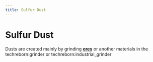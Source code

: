 ```yaml
---
title: Sulfur Dust
---
```


<ItemImage file="sulfur_dust" alt="Sulfur Dust" size="200" />

# Sulfur Dust

Dusts are created mainly by grinding **[ores](/world_generation/ore)** or another materials in the <mcitem>techreborn:grinder</mcitem> 
or <mcitem>techreborn:industrial_grinder</mcitem>
